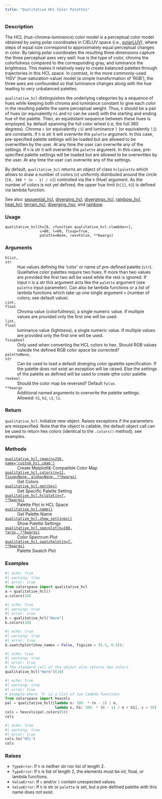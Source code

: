 ```yaml
---
title: "Qualitative HCL Color Palettes"
---
```


### Description

The HCL (hue-chroma-luminance) color model is a perceptual color model
obtained by using polar coordinates in CIELUV space
(i.e., [polarLUV](colorspace.colorlib.polarLUV.qmd)),
where steps of equal size correspond to approximately equal perceptual
changes in color. By taking polar coordinates the resulting three
dimensions capture the three perceptual axes very well: hue is the type of
color, chroma the colorfulness compared to the corresponding gray, and
luminance the brightness. This makes it relatively easy to create balanced
palettes through trajectories in this HCL space. In contrast, in the more
commonly-used ‘HSV’ (hue-saturation-value) model (a simple transformation
of ‘RGB’), the three axes are confounded so that luminance changes along
with the hue leading to very unbalanced palettes.

`qualitative_hcl` distinguishes the underlying categories by a
sequence of hues while keeping both chroma and luminance constant to give
each color in the resulting palette the same perceptual weight. Thus, `h`
should be a pair of hues (or equivalently `h1` and `h2` can be used) with
the starting and ending hue of the palette. Then, an equidistant sequence
between these hues is employed, by default spanning the full color wheel
(i.e, the full 360 degrees). Chroma `c` (or equivalently `c1`) and
luminance `l` (or equivalently `l1`) are constants. If `h` is str it will
overwrite the `palette` argument. In this case, pre-specified palette
settings will be loaded but are allowed to be overwritten by the user. At
any time the user can overwrite any of the settings. If `h` is str it will
overwrite the `palette` argument. In this case, pre-specified palette
settings will be loaded but are allowed to be overwritten by the user. At
any time the user can overwrite any of the settings.

By default, `qualitative_hcl` returns an object of class `hclpalette` which
allows to draw a number of colors (`n`) uniformly distributed around the
circle (`[0, 360 * (n - 1) / n]`) controlled via the `h` (Hue) argument. As
the number of colors is not yet defined, the upper hue limit (`h[1]`, `h2`)
is defined via lambda function.

See also: [sequential_hcl](colorspace.palettes.sequential_hcl.qmd), [diverging_hcl](colorspace.palettes.diverging_hcl.qmd),
[divergingx_hcl](colorspace.palettes.divergingx_hcl.qmd), [rainbow_hcl](colorspace.palettes.rainbow_hcl.qmd), [heat_hcl](colorspace.palettes.heat_hcl.qmd),
[terrain_hcl](colorspace.palettes.terrain_hcl.qmd), [diverging_hsv](colorspace.palettes.diverging_hsv.qmd), and
[rainbow](colorspace.palettes.rainbow.qmd).

### Usage

<pre><code class='language-python'>qualitative_hcl(h=[0, &lt;function qualitative_hcl.&lt;lambda&gt;&gt;],<br/>                c=80, l=60, fixup=True,<br/>                palette=None, rev=False, **kwargs)</code></pre>

### Arguments

<dl class="pyp-list param-list">
  <dt style = "white-space: nowrap; font-family: monospace; vertical-align: top">
   <code id="colorspace.palettes.qualitative_hcl:h">h</code><code class="argument-class">list, str</code>
  </dt>
 <dd>Hue values defining the 'color' or name of pre-defined
palette (`str`). Qualitative color
palettes require two hues. If more than two values are provided the first
two will be used while the rest is ignored.  If input `h` is a str this
argument acts like the `palette` argument (see `palette` input parameter).
Can also be lambda functions or a list of lambda functions which take up
one single argument `n` (number of colors; see default value).</dd>
  <dt style = "white-space: nowrap; font-family: monospace; vertical-align: top">
   <code id="colorspace.palettes.qualitative_hcl:c">c</code><code class="argument-class">int, float</code>
  </dt>
 <dd>Chroma value (colorfullness), a single numeric value. If
multiple values are provided only the first one will be used.</dd>
  <dt style = "white-space: nowrap; font-family: monospace; vertical-align: top">
   <code id="colorspace.palettes.qualitative_hcl:l">l</code><code class="argument-class">int, float</code>
  </dt>
 <dd>luminance value (lightness), a single numeric value. If
multiple values are provided only the first one will be used.</dd>
  <dt style = "white-space: nowrap; font-family: monospace; vertical-align: top">
   <code id="colorspace.palettes.qualitative_hcl:fixup">fixup</code><code class="argument-class">bool</code>
  </dt>
 <dd>Only used when converting the HCL colors to hex.  Should RGB
values outside the defined RGB color space be corrected?</dd>
  <dt style = "white-space: nowrap; font-family: monospace; vertical-align: top">
   <code id="colorspace.palettes.qualitative_hcl:palette">palette</code><code class="argument-class">None, str</code>
  </dt>
 <dd>Can be used to load a default diverging color
qpalette specification. If the palette does not exist an exception will be
raised.  Else the settings of the palette as defined will be used to create
qthe color palette.</dd>
  <dt style = "white-space: nowrap; font-family: monospace; vertical-align: top">
   <code id="colorspace.palettes.qualitative_hcl:rev">rev</code><code class="argument-class">bool</code>
  </dt>
 <dd>Should the color map be reversed? Default `False`.</dd>
  <dt style = "white-space: nowrap; font-family: monospace; vertical-align: top">
   <code id="colorspace.palettes.qualitative_hcl:**kwargs">**kwargs</code>
  </dt>
 <dd>Additional named arguments to overwrite the palette settings.
Allowed: `h1`, `h2`, `c1`, `l1`.</dd>
</dl>

### Return

<code>qualitative_hcl</code>: Initialize new object. Raises exceptions if the parameters are
misspecified. Note that the object is callable, the default object call can
be used to return hex colors (identical to the `.colors()` method), see
examples.

### Methods

<dl class="pyp-list method-list">
    <dt style = "white-space: nowrap; font-family: monospace; vertical-align: top">
       <code>[qualitative_hcl.cmap(n=256, name=&#x27;custom_hcl_cmap&#x27;)](colorspace.palettes.qualitative_hcl.cmap.qmd)</code>
    </dt>
    <dd>Create Matplotlib Compatible Color Map</dd>
    <dt style = "white-space: nowrap; font-family: monospace; vertical-align: top">
       <code>[qualitative_hcl.colors(n=11, fixup=None, alpha=None, **kwargs)](colorspace.palettes.qualitative_hcl.colors.qmd)</code>
    </dt>
    <dd>Get Colors</dd>
    <dt style = "white-space: nowrap; font-family: monospace; vertical-align: top">
       <code>[qualitative_hcl.get(key)](colorspace.palettes.qualitative_hcl.get.qmd)</code>
    </dt>
    <dd>Get Specific Palette Setting</dd>
    <dt style = "white-space: nowrap; font-family: monospace; vertical-align: top">
       <code>[qualitative_hcl.hclplot(n=7, **kwargs)](colorspace.palettes.qualitative_hcl.hclplot.qmd)</code>
    </dt>
    <dd>Palette Plot in HCL Space</dd>
    <dt style = "white-space: nowrap; font-family: monospace; vertical-align: top">
       <code>[qualitative_hcl.name()](colorspace.palettes.qualitative_hcl.name.qmd)</code>
    </dt>
    <dd>Get Palette Name</dd>
    <dt style = "white-space: nowrap; font-family: monospace; vertical-align: top">
       <code>[qualitative_hcl.show_settings()](colorspace.palettes.qualitative_hcl.show_settings.qmd)</code>
    </dt>
    <dd>Show Palette Settings</dd>
    <dt style = "white-space: nowrap; font-family: monospace; vertical-align: top">
       <code>[qualitative_hcl.specplot(n=180, *args, **kwargs)](colorspace.palettes.qualitative_hcl.specplot.qmd)</code>
    </dt>
    <dd>Color Spectrum Plot</dd>
    <dt style = "white-space: nowrap; font-family: monospace; vertical-align: top">
       <code>[qualitative_hcl.swatchplot(n=7, **kwargs)](colorspace.palettes.qualitative_hcl.swatchplot.qmd)</code>
    </dt>
    <dd>Palette Swatch Plot</dd>
</dl>


### Examples

```python
#| echo: true
#| warning: true
#| error: true
from colorspace import qualitative_hcl
a = qualitative_hcl()
a.colors(10)
```

```python
#| echo: true
#| warning: true
#| error: true
b = qualitative_hcl("Warm")
b.colors(10)
```

```python
#| echo: true
#| warning: true
#| error: true
b.swatchplot(show_names = False, figsize = (5.5, 0.5));
```

```python
#| echo: true
#| warning: true
#| error: true
# The standard call of the object also returns hex colors
qualitative_hcl("Warm")(10)
```

```python
#| echo: true
#| warning: true
#| error: true
# Example where `h` is a list of two lambda functions
from colorspace import hexcols
pal = qualitative_hcl([lambda n: 100. * (n - 1) / n,  
                       lambda n, h1: 300. * (n - 1) / n + h1], c = 30)
cols = hexcols(pal.colors(5))
cols
```

```python
#| echo: true
#| warning: true
#| error: true
cols.to("HCL")
cols
```




### Raises

<ul class="python-raises">
<li><code class="text-warning">TypeError</code>: If `h` is neither str nor list of length 2.
<li><code class="text-warning">TypeError</code>: If `h` is list of length 2, the elements must be int, float, or
lambda functions.
<li><code class="text-warning">ValueError</code>: If `c` and/or `l` contain unexpected values.
<li><code class="text-warning">ValueError</code>: If `h` is str or `palette` is set, but a pre-defined palette
with this name does not exist.
</ul>


